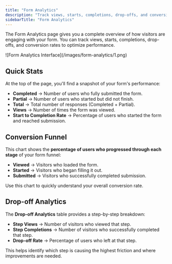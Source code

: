 ```yaml
---
title: "Form Analytics"
description: "Track views, starts, completions, drop-offs, and conversion rates to optimize form performance"
sidebarTitle: "Form Analytics"
---
```


The Form Analytics page gives you a complete overview of how visitors are engaging with your form. You can track views, starts, completions, drop-offs, and conversion rates to optimize performance.

<Frame>
![Form Analytics Interface](/images/form-analytics/1.png)
</Frame>

## Quick Stats

At the top of the page, you'll find a snapshot of your form's performance:

- **Completed** → Number of users who fully submitted the form.
- **Partial** → Number of users who started but did not finish.
- **Total** → Total number of responses (Completed + Partial).
- **Views** → Number of times the form was viewed.
- **Start to Completion Rate** → Percentage of users who started the form and reached submission.

## Conversion Funnel

This chart shows the **percentage of users who progressed through each stage** of your form funnel:

- **Viewed** → Visitors who loaded the form.
- **Started** → Visitors who began filling it out.
- **Submitted** → Visitors who successfully completed submission.

Use this chart to quickly understand your overall conversion rate.

## Drop-off Analytics

The **Drop-off Analytics** table provides a step-by-step breakdown:

- **Step Views** → Number of visitors who viewed that step.
- **Step Completions** → Number of visitors who successfully completed that step.
- **Drop-off Rate** → Percentage of users who left at that step.

This helps identify which step is causing the highest friction and where improvements are needed.

